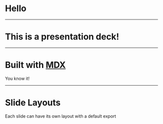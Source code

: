 
# Hello

---

# This is a presentation deck!

---

# Built with [MDX][]

You know it!

[mdx]: https://github.com/mdx-js/mdx

---


# Slide Layouts

Each slide can have its own layout with a default export
